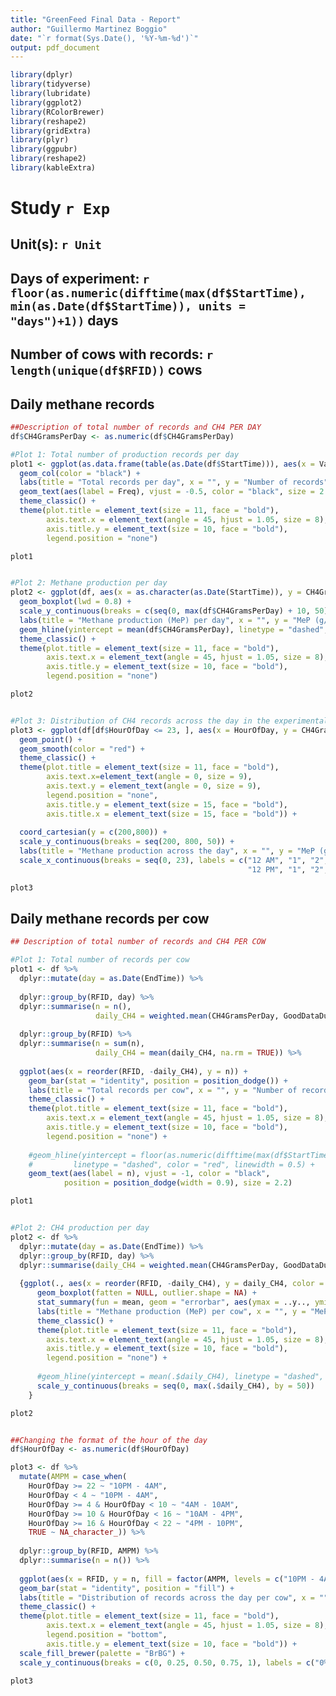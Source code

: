 ```yaml
---
title: "GreenFeed Final Data - Report"
author: "Guillermo Martinez Boggio"
date: "`r format(Sys.Date(), '%Y-%m-%d')`"
output: pdf_document
---
```


```r

library(dplyr)
library(tidyverse)
library(lubridate)
library(ggplot2)
library(RColorBrewer)
library(reshape2)
library(gridExtra)
library(plyr)
library(ggpubr)
library(reshape2)
library(kableExtra)

```

# Study `r Exp`

## Unit(s): `r Unit`

## Days of experiment: `r floor(as.numeric(difftime(max(df$StartTime), min(as.Date(df$StartTime)), units = "days")+1))` days

## Number of cows with records: `r length(unique(df$RFID))` cows


\newpage


## **Daily methane records**


```r

##Description of total number of records and CH4 PER DAY
df$CH4GramsPerDay <- as.numeric(df$CH4GramsPerDay)

#Plot 1: Total number of production records per day
plot1 <- ggplot(as.data.frame(table(as.Date(df$StartTime))), aes(x = Var1, y = Freq)) + 
  geom_col(color = "black") +
  labs(title = "Total records per day", x = "", y = "Number of records") +
  geom_text(aes(label = Freq), vjust = -0.5, color = "black", size = 2.2, position = position_dodge(width = 0.9)) +
  theme_classic() +
  theme(plot.title = element_text(size = 11, face = "bold"),
        axis.text.x = element_text(angle = 45, hjust = 1.05, size = 8),
        axis.title.y = element_text(size = 10, face = "bold"),
        legend.position = "none")

plot1


#Plot 2: Methane production per day
plot2 <- ggplot(df, aes(x = as.character(as.Date(StartTime)), y = CH4GramsPerDay, color = as.character(as.Date(StartTime)))) + 
  geom_boxplot(lwd = 0.8) +
  scale_y_continuous(breaks = c(seq(0, max(df$CH4GramsPerDay) + 10, 50))) +
  labs(title = "Methane production (MeP) per day", x = "", y = "MeP (g/d)") +
  geom_hline(yintercept = mean(df$CH4GramsPerDay), linetype = "dashed", color = "black", linewidth = 0.5) +
  theme_classic() +
  theme(plot.title = element_text(size = 11, face = "bold"),
        axis.text.x = element_text(angle = 45, hjust = 1.05, size = 8),
        axis.title.y = element_text(size = 10, face = "bold"),
        legend.position = "none")

plot2


#Plot 3: Distribution of CH4 records across the day in the experimental period
plot3 <- ggplot(df[df$HourOfDay <= 23, ], aes(x = HourOfDay, y = CH4GramsPerDay, color = CH4GramsPerDay)) + 
  geom_point() +
  geom_smooth(color = "red") +
  theme_classic() +
  theme(plot.title = element_text(size = 11, face = "bold"),
        axis.text.x=element_text(angle = 0, size = 9),
        axis.text.y = element_text(angle = 0, size = 9),
        legend.position = "none",
        axis.title.y = element_text(size = 15, face = "bold"),
        axis.title.x = element_text(size = 15, face = "bold")) +
  
  coord_cartesian(y = c(200,800)) +
  scale_y_continuous(breaks = seq(200, 800, 50)) +
  labs(title = "Methane production across the day", x = "", y = "MeP (g/d)") + 
  scale_x_continuous(breaks = seq(0, 23), labels = c("12 AM", "1", "2", "3", "4", "5", "6", "7", "8", "9", "10", "11", 
                                                     "12 PM", "1", "2", "3", "4", "5", "6", "7", "8", "9", "10", "11"))

plot3


```



## **Daily methane records per cow**


```r

## Description of total number of records and CH4 PER COW

#Plot 1: Total number of records per cow
plot1 <- df %>%
  dplyr::mutate(day = as.Date(EndTime)) %>%
  
  dplyr::group_by(RFID, day) %>%
  dplyr::summarise(n = n(), 
                   daily_CH4 = weighted.mean(CH4GramsPerDay, GoodDataDuration, na.rm = TRUE)) %>%
  
  dplyr::group_by(RFID) %>%
  dplyr::summarise(n = sum(n), 
                   daily_CH4 = mean(daily_CH4, na.rm = TRUE)) %>%
  
  ggplot(aes(x = reorder(RFID, -daily_CH4), y = n)) + 
    geom_bar(stat = "identity", position = position_dodge()) +
    labs(title = "Total records per cow", x = "", y = "Number of records", fill = "") +
    theme_classic() +
    theme(plot.title = element_text(size = 11, face = "bold"),
        axis.text.x = element_text(angle = 45, hjust = 1.05, size = 8),
        axis.title.y = element_text(size = 10, face = "bold"),
        legend.position = "none") +
  
    #geom_hline(yintercept = floor(as.numeric(difftime(max(df$StartTime), min(df$StartTime), units = "days"))),
    #         linetype = "dashed", color = "red", linewidth = 0.5) +
    geom_text(aes(label = n), vjust = -1, color = "black",
            position = position_dodge(width = 0.9), size = 2.2)

plot1


#Plot 2: CH4 production per day
plot2 <- df %>%
  dplyr::mutate(day = as.Date(EndTime)) %>%
  dplyr::group_by(RFID, day) %>%
  dplyr::summarise(daily_CH4 = weighted.mean(CH4GramsPerDay, GoodDataDuration, na.rm = TRUE)) %>%
  
  {ggplot(., aes(x = reorder(RFID, -daily_CH4), y = daily_CH4, color = daily_CH4)) + 
      geom_boxplot(fatten = NULL, outlier.shape = NA) +
      stat_summary(fun = mean, geom = "errorbar", aes(ymax = ..y.., ymin = ..y..), width = 0.75, size = 0.7, color = "black", linetype = "solid") +
      labs(title = "Methane production (MeP) per cow", x = "", y = "MeP (g/d)") +
      theme_classic() +
      theme(plot.title = element_text(size = 11, face = "bold"),
        axis.text.x = element_text(angle = 45, hjust = 1.05, size = 8),
        axis.title.y = element_text(size = 10, face = "bold"),
        legend.position = "none") +
      
      #geom_hline(yintercept = mean(.$daily_CH4), linetype = "dashed", color = "#3366FF", linewidth = 0.8)
      scale_y_continuous(breaks = seq(0, max(.$daily_CH4), by = 50))
    }

plot2


##Changing the format of the hour of the day
df$HourOfDay <- as.numeric(df$HourOfDay)

plot3 <- df %>%
  mutate(AMPM = case_when(
    HourOfDay >= 22 ~ "10PM - 4AM",
    HourOfDay < 4 ~ "10PM - 4AM",
    HourOfDay >= 4 & HourOfDay < 10 ~ "4AM - 10AM",
    HourOfDay >= 10 & HourOfDay < 16 ~ "10AM - 4PM",
    HourOfDay >= 16 & HourOfDay < 22 ~ "4PM - 10PM",
    TRUE ~ NA_character_)) %>%
  
  dplyr::group_by(RFID, AMPM) %>%
  dplyr::summarise(n = n()) %>%
  
  ggplot(aes(x = RFID, y = n, fill = factor(AMPM, levels = c("10PM - 4AM", "4AM - 10AM", "10AM - 4PM", "4PM - 10PM")))) +
  geom_bar(stat = "identity", position = "fill") +
  labs(title = "Distribution of records across the day per cow", x = "", y = "Percentage of total records", fill = "") +
  theme_classic() +
  theme(plot.title = element_text(size = 11, face = "bold"),
        axis.text.x = element_text(angle = 45, hjust = 1.05, size = 8),
        legend.position = "bottom",
        axis.title.y = element_text(size = 10, face = "bold")) +
  scale_fill_brewer(palette = "BrBG") +
  scale_y_continuous(breaks = c(0, 0.25, 0.50, 0.75, 1), labels = c("0%", "25%", "50%", "75%", "100%"), expand = c(0, 0))

plot3


```


